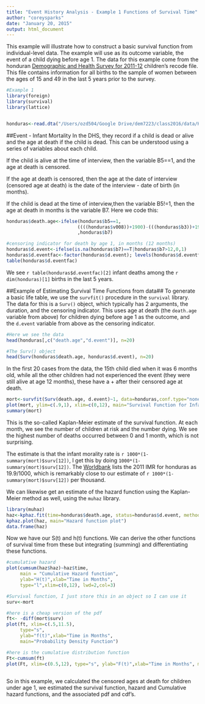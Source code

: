 ```yaml
---
title: "Event History Analysis - Example 1 Functions of Survival Time"
author: "coreysparks"
date: "January 20, 2015"
output: html_document
---
```


This example will illustrate how to construct a basic survival function from individual-level data. The example will use as its outcome variable, the event of a child dying before age 1. The data for this example come from the honduran [Demographic and Health Survey for 2011-12](http://dhsprogram.com/what-we-do/survey/survey-display-369.cfm) children's recode file. This file contains information for all births to the sample of women between the ages of 15 and 49 in the last 5 years prior to the survey.


```r
#Example 1
library(foreign)
library(survival)
library(lattice)


honduras<-read.dta("/Users/ozd504/Google Drive/dem7223/class2016/data/HNKR62DT/HNKR62FL.DTA", convert.factors = F)
```


##Event - Infant Mortality
In the DHS, they record if a child is dead or alive and the age at death if the child is dead. This can be understood using a series of variables about each child. 

If the child is alive at the time of interview, then the variable B5==1, and the age at death is censored. 

If the age at death is censored, then the age at the date of interview (censored age at death) is the date of the interview - date of birth (in months). 

If the child is dead at the time of interview,then the variable B5!=1, then the age at death in months is the variable B7. Here we code this:

```r
honduras$death.age<-ifelse(honduras$b5==1,
                          ((((honduras$v008))+1900)-(((honduras$b3))+1900)) 
                          ,honduras$b7)

#censoring indicator for death by age 1, in months (12 months)
honduras$d.event<-ifelse(is.na(honduras$b7)==T|honduras$b7>12,0,1)
honduras$d.eventfac<-factor(honduras$d.event); levels(honduras$d.eventfac)<-c("Alive at 1", "Dead by 1")
table(honduras$d.eventfac)

```

We see `r table(honduras$d.eventfac)[2]` infant deaths among the `r dim(honduras)[1]` births in the last 5 years.

##Example of Estimating Survival Time Functions from data##
To generate a basic life table, we use the `survfit()` procedure in the `survival` library. The data for this is a `Surv()` object, which typically has 2 arguments, the duration, and the censoring indicator. This uses age at death (the `death.age` variable from above) for children dying before age 1 as the outcome, and the `d.event` variable from above as the censoring indicator.

```r
#Here we see the data
head(honduras[,c("death.age","d.event")], n=20)

#The Surv() object
head(Surv(honduras$death.age, honduras$d.event), n=20)
```

In the first 20 cases from the data, the 15th child died when it was 6 months old, while all the other children had not experienced the event (they were still alive at age 12 months), these have a + after their censored age at death.

```r
mort<-survfit(Surv(death.age, d.event)~1, data=honduras,conf.type="none")
plot(mort, ylim=c(.9,1), xlim=c(0,12), main="Survival Function for Infant Mortality")
summary(mort)
```

This is the so-called Kaplan-Meier estimate of the survival function. At each month, we see the number of children at risk and the number dying. We see the highest number of deaths occurred between 0 and 1 month, which is not surprising.

The estimate is that the infant morality rate is `r 1000*(1-summary(mort)$surv[12])`, I get this by doing `1000*(1-summary(mort)$surv[12])`. The  [Worldbank](http://data.worldbank.org/indicator/SP.DYN.IMRT.IN?locations=HN&view=chart) lists the 2011 IMR for honduras as 19.9/1000, which is remarkably close to our estimate of `r 1000*(1-summary(mort)$surv[12])` per thousand.

We can likewise get an estimate of the hazard function using the Kaplan-Meier method as well, using the `muhaz` library.

```r
library(muhaz)
haz<-kphaz.fit(time=honduras$death.age, status=honduras$d.event, method = "product-limit")
kphaz.plot(haz, main="Hazard function plot")
data.frame(haz)
```

Now we have our S(t) and h(t) functions. We can derive the other functions of survival time from these but integrating (summing) and differentiating these functions. 

```r
#cumulative hazard
plot(cumsum(haz$haz)~haz$time, 
     main = "Cumulative Hazard function",
     ylab="H(t)",xlab="Time in Months", 
     type="l",xlim=c(0,12), lwd=2,col=3)

#Survival function, I just store this in an object so I can use it
surv<-mort

#here is a cheap version of the pdf
ft<- -diff(mort$surv)
plot(ft, xlim=c(.5,11.5), 
     type="s",
     ylab="f(t)",xlab="Time in Months",
     main="Probability Density Function")

#here is the cumulative distribution function
Ft<-cumsum(ft)
plot(Ft, xlim=c(0.5,12), type="s", ylab="F(t)",xlab="Time in Months", main="Cumulative Distribution Function")
  
```

So in this example, we calculated the censored ages at death for children under age 1, we estimated the survival function, hazard and Cumulative hazard functions, and the associated pdf and cdf's.


